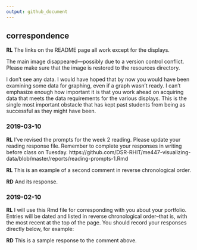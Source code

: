 ```yaml
---
output: github_document
---
```


## correspondence 

**RL** The links on the README page all work except for the displays. 

The main image disappeared---possibly due to a version control conflict. Please make sure that the image is restored to the resources directory. 

I don't see any data. I would have hoped that by now you would have been examining some data for graphing, even if a graph wasn't ready. I can't emphasize enough how important it is that you work ahead on acquiring data that meets the data requirements for the various displays. This is the single most important obstacle that has kept past students from being as successful as they might have been. 

### 2019-03-10

**RL** I've revised the prompts for the week 2 reading. Please update your reading response file. Remember to complete your responses in writing before class on Tuesday. 
https://github.com/DSR-RHIT/me447-visualizing-data/blob/master/reports/reading-prompts-1.Rmd

**RL** This is an example of a second comment in reverse chronological order. 

**RD** And its response. 



### 2019-02-10

**RL** I will use this Rmd file for corresponding with you about your portfolio. Entries will be dated and listed in reverse chronological order--that is, with the most recent at the top of the page. You should record your responses directly below, for example: 

**RD** This is a sample response to the comment above.